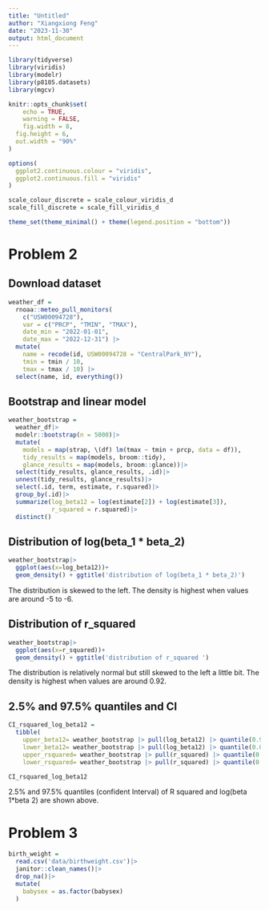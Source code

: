 ```yaml
---
title: "Untitled"
author: "Xiangxiong Feng"
date: "2023-11-30"
output: html_document
---
```


```r
library(tidyverse)
library(viridis)
library(modelr)
library(p8105.datasets)
library(mgcv)

knitr::opts_chunk$set(
	echo = TRUE,
	warning = FALSE,
	fig.width = 8, 
  fig.height = 6,
  out.width = "90%"
)

options(
  ggplot2.continuous.colour = "viridis",
  ggplot2.continuous.fill = "viridis"
)

scale_colour_discrete = scale_colour_viridis_d
scale_fill_discrete = scale_fill_viridis_d

theme_set(theme_minimal() + theme(legend.position = "bottom"))


```

# Problem 2 

## Download dataset

```r
weather_df = 
  rnoaa::meteo_pull_monitors(
    c("USW00094728"),
    var = c("PRCP", "TMIN", "TMAX"), 
    date_min = "2022-01-01",
    date_max = "2022-12-31") |>
  mutate(
    name = recode(id, USW00094728 = "CentralPark_NY"),
    tmin = tmin / 10,
    tmax = tmax / 10) |>
  select(name, id, everything())
```

## Bootstrap and linear model

```r
weather_bootstrap =
  weather_df|>
  modelr::bootstrap(n = 5000)|>
  mutate(
    models = map(strap, \(df) lm(tmax ~ tmin + prcp, data = df)),
    tidy_results = map(models, broom::tidy),
    glance_results = map(models, broom::glance))|>
  select(tidy_results, glance_results, .id)|>
  unnest(tidy_results, glance_results)|>
  select(.id, term, estimate, r.squared)|>
  group_by(.id)|>
  summarize(log_beta12 = log(estimate[2]) + log(estimate[3]),
            r_squared = r.squared)|>
  distinct()

```


## Distribution of log(beta_1 * beta_2)

```r
weather_bootstrap|>
  ggplot(aes(x=log_beta12))+
  geom_density() + ggtitle('distribution of log(beta_1 * beta_2)')
```



The distribution is skewed to the left. The density is highest when values are around 
-5 to -6.



## Distribution of r_squared

```r
weather_bootstrap|>
  ggplot(aes(x=r_squared))+
  geom_density() + ggtitle('distribution of r_squared ')
```


The distribution is relatively normal but still skewed to the left a little bit. The density is highest when values are around 0.92.


## 2.5% and 97.5% quantiles and CI


```r
CI_rsquared_log_beta12 =
  tibble(
    upper_beta12= weather_bootstrap |> pull(log_beta12) |> quantile(0.975, na.rm = TRUE),
    lower_beta12= weather_bootstrap |> pull(log_beta12) |> quantile(0.025, na.rm = TRUE),
    upper_rsquared= weather_bootstrap |> pull(r_squared) |> quantile(0.975, na.rm = TRUE),
    lower_rsquared= weather_bootstrap |> pull(r_squared) |> quantile(0.025, na.rm = TRUE))

CI_rsquared_log_beta12
```

2.5% and 97.5% quantiles (confident Interval) of R squared and log(beta 1*beta 2) are shown above.






# Problem 3


```r
birth_weight = 
  read.csv('data/birthweight.csv')|>
  janitor::clean_names()|>
  drop_na()|>
  mutate(
    babysex = as.factor(babysex)
  )
```


